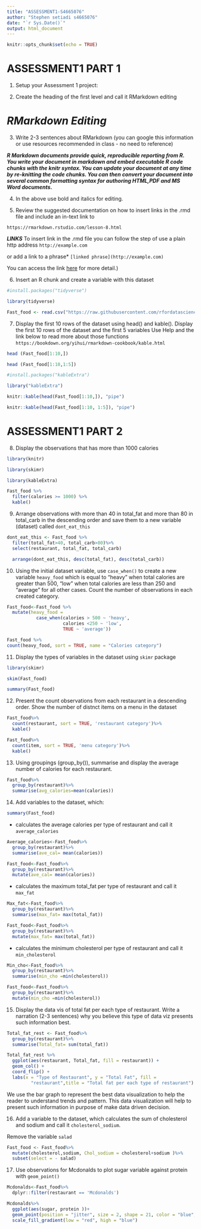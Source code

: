 ```yaml
---
title: "ASSESSMENT1-S4665076"
author: "Stephen setiadi s4665076"
date: "`r Sys.Date()`"
output: html_document
---
```


```r
knitr::opts_chunk$set(echo = TRUE)
```


# ASSESSMENT1 PART 1

1. Setup your Assessment 1 project:

2. Create the heading of the first level and call it RMarkdown editing

# ***RMarkdown Editing***

3. Write 2-3 sentences about RMarkdown (you can google this information or use resources recommended in class - no need to reference)

***R Markdown documents provide quick, reproducible reporting from R. You write your document in markdown and embed executable R code chunks with the knitr syntax. You can update your document at any time by re-knitting the code chunks. You can then convert your document into several common formatting syntax for authoring HTML,PDF and MS Word documents.***

4. In the above use bold and italics for editing.

5. Review the suggested documentation on how to insert links in the .rmd file and include an in-text link to

`https://rmarkdown.rstudio.com/lesson-8.html`


***LINKS***
To insert link in the .rmd file you can follow the step of use a plain http address 
`http://example.com`

or add a link to a phrase* 
`[linked phrase](http://example.com)`

You can access the link [here](https://rmarkdown.rstudio.com/lesson-8.html) for more detail.)

6. Insert an R chunk and create a variable with this dataset


```r
#install.packages("tidyverse")
```
```r
library(tidyverse)
```
```r
Fast_food <- read.csv("https://raw.githubusercontent.com/rfordatascience/tidytuesday/master/data/2018/2018-09-04/fastfood_calories.csv")
```


7. Display the first 10 rows of the dataset using head() and kable(). 
Display the first 10 rows of the dataset and the first 5 variables
Use Help and the link below to read more about those functions  `https://bookdown.org/yihui/rmarkdown-cookbook/kable.html` 


```r
head (Fast_food[1:10,])
```
```r
head (Fast_food[1:10,1:5])
```
```r
#install.packages("kableExtra") 
```


```r
library("kableExtra")
```

```r
knitr::kable(head(Fast_food[1:10,]), "pipe")
```


```r
knitr::kable(head(Fast_food[1:10, 1:5]), "pipe")
```

# ASSESSMENT1 PART 2

8. Display the observations that has more than 1000 calories

```r
library(knitr)
```
```r
library(skimr)
```

```r
library(kableExtra)
```

```r
Fast_food %>%
  filter(calories >= 1000) %>%
  kable()
```
9. Arrange observations with more than 40 in total_fat and more than 80 in total_carb in the descending order and save them to a new variable (dataset) called `dont_eat_this`


```r
dont_eat_this <- Fast_food %>%
  filter(total_fat>40, total_carb>80)%>%
  select(restaurant, total_fat, total_carb)
```

```r
  arrange(dont_eat_this, desc(total_fat), desc(total_carb))
```

10. Using the initial dataset variable, use `case_when()` to create a new variable `heavy_food` which is equal to "heavy" when total calories are greater than 500, "low" when total calories are less than 250 and "average" for all other cases. Count the number of observations in each created category.


```r
Fast_food<-Fast_food %>%
  mutate(heavy_food = 
           case_when(calories > 500 ~ 'heavy',
                     calories <250 ~ 'low',
                     TRUE ~ 'average'))
```


```r
Fast_food %>%
count(heavy_food, sort = TRUE, name = "Calories category")
```

11. Display the types of variables in the dataset using `skimr` package

```r
library(skimr)
```

```r
skim(Fast_food)
```

```r
summary(Fast_food)
```


12. Present the count observations from each restaurant in a descending order. 
Show the number of distnct items on a menu in the dataset


```r
Fast_food%>%
  count(restaurant, sort = TRUE, 'restaurant category')%>%
  kable()
```

```r
Fast_food%>%
  count(item, sort = TRUE, 'menu category')%>%
  kable()
```

13. Using groupings (group_by()), summarise and display the average number of calories for each restaurant.

```r
Fast_food%>%
  group_by(restaurant)%>%
  summarise(avg_calories=mean(calories))
```

14. Add variables to the dataset, which:

```r
summary(Fast_food)
```


-  calculates the average calories per type of restaurant and call it `average_calories` 

```r
Average_calories<-Fast_food%>%
  group_by(restaurant)%>%
  summarise(ave_cal= mean(calories))

```

```r
Fast_food<-Fast_food%>%
  group_by(restaurant)%>%
  mutate(ave_cal= mean(calories))

```

-  calculates the maximum total_fat per type of restaurant and call it `max_fat` 

```r
Max_fat<-Fast_food%>%
  group_by(restaurant)%>%
  summarise(max_fat= max(total_fat))
```

```r
Fast_food<-Fast_food%>%
  group_by(restaurant)%>%
  mutate(max_fat= max(total_fat))
```


-  calculates the minimum cholesterol per type of restaurant and call it `min_cholesterol` 

```r
Min_cho<-Fast_food%>%
  group_by(restaurant)%>%
  summarise(min_cho =min(cholesterol))
```

```r
Fast_food<-Fast_food%>%
  group_by(restaurant)%>%
  mutate(min_cho =min(cholesterol))
```

15. Display the data vis of total fat per each type of restaurant. Write a narration (2-3 sentences) why you believe this type of data viz presents such information best. 

```r
Total_fat_rest <- Fast_food%>%
  group_by(restaurant)%>%
  summarise(Total_fat= sum(total_fat))
```

```r
Total_fat_rest %>%
  ggplot(aes(restaurant, Total_fat, fill = restaurant)) +
  geom_col() +
  coord_flip() +
  labs(x = "Type of Restaurant", y = "Total Fat", fill = 
         "restaurant",title = "Total fat per each type of restaurant")
```
We use the bar graph to represent the best data visualization to help the reader to understand trends and pattern. This data visualization will help to present such information in purpose of make data driven decision. 


16. Add a variable to the dataset, which calculates the sum of cholesterol and sodium and call it `cholesterol_sodium`.

Remove the variable `salad`

```r
Fast_food <- Fast_food%>%
  mutate(cholesterol,sodium, Chol_sodium = cholesterol+sodium )%>%
  subset(select = - salad)
```
17. Use observations for Mcdonalds to plot sugar variable against protein with `geom_point()` 

```r
Mcdonalds<-Fast_food%>%
  dplyr::filter(restaurant == 'Mcdonalds')
```


```r
Mcdonalds%>%
  ggplot(aes(sugar, protein ))+
  geom_point(position = "jitter", size = 2, shape = 21, color = "blue", fill = "red")+
  scale_fill_gradient(low = "red", high = "blue")
```


